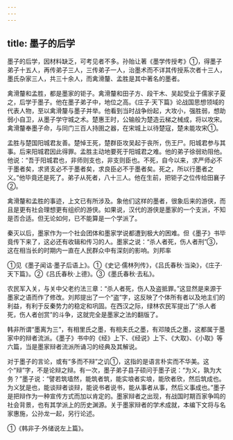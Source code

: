 ```yaml
---
---
---
```

title: 墨子的后学
---



墨子的后学，因材料缺乏，可考见者不多。孙贻让著《墨学传授考》①，得墨子弟子十五人，再传弟子三人，三传弟子一人，治墨术而不详其传授系次者十三人，墨氏杂家三人，共三十余人，而禽滑釐、孟胜是其中著名的墨者。

禽滑釐和孟胜，都是墨家的钜子。禽滑釐和田子方、段干木、吴起受业于儒家子夏之，后学于墨子。他在墨子弟子中，地位之高。《庄子·天下篇》论战国思想领域的代表人物，至以禽滑釐与墨子并举。他看到当时战争纷起，大攻小，强胜弱，想助弱小自卫，从墨子学守城之术。楚惠王时，公输般为楚造云梯之械成，将以攻宋。禽滑釐奉墨子命，与同门三百人持圉之器，在宋城上以待楚寇，楚未能攻宋①。

孟胜与楚国阳城君友善。楚悼王死，楚群臣攻吴起于丧所，伤王尸。阳城君参与其事。后来阳城君因此得罪。孟胜主动地要死于阳城君之难。他的弟子徐弱劝阻他。他说：“吾于阳城君也，非师则支也，非支则臣也。不死，自今以来，求严师必不于墨者矣，求贤支必不于墨者矣，求良臣必不于墨者矣。死之，所以行墨者之义。”他毕竟还是死了。弟子从死者，八十三人。他在生前，把钜子之位传给田襄子②。

禽滑釐和孟胜的事迹，上文已有所涉及。象他们这样的墨者，很象后来的游侠，而且是更有社会理想更有组织的游侠。如果说，汉代的游侠是墨家的一个支派，不知是否合适。但无论如何，已不能算是一个学派了。

秦灭以后，墨家作为一个社会团体和墨家学说都遭到极大的困难。但《墨子》书毕竟传下来了，这必还有收辑和传习的人。墨家之说：“杀人者死，伤人者刑”③，这在相当长的时期内一直在人民群众中有深刻的影响。刘邦率

①见《墨子闻诂·墨子后语上》。①《史记·儒林列传》，《吕氏春秋·当染》，《庄子·天下篇》。②《吕氏春秋·上德》。③《墨氏春秋·去私》。

农民军入关，与关中父老约法三章：“杀人者死，伤人及盗抵罪。”这显然是来源于墨家之语而作了修改。刘邦提出了一个“盗”字，这反映了个体所有者以及地主们的利益，有利于反秦势力的稳定和巩固。在西汉之际，绿林农民军提出了“杀人者死，伤人者创赏”的斗争，这就完全是墨家之法的翻版了。

韩非所谓“墨离为三”，有相里氏之墨，有相夫氏之墨，有邓陵氏之墨，这都属于墨家中的辩者流派。《墨子》书中的《经》上下、《经说》上下、《大取》、《小取》等六篇，当是墨家辩者流派所诵习的经典及其解说。

对于墨子的言论，或有“多而不辩”之讥①，这指的是语言朴实而不华美。这个“辩”字，不是论辩之辩。有一次，墨子弟子县子硕问于墨子说：“为义，孰为大务？”墨子说：“譬若筑墙然，能筑者筑，能实埌者实埌，能欣者欣，然后筑成也。为义犹是也，能谈辩者谈辩，能说书者说书，能从事者从事，然后义事成也。”墨子是把辩作为一种宣传方式而加以肯定的。墨家辩者之出现，有战国时期百家争鸣的社会背景，也有其学派上的历史渊源。关于墨家辩者的学术成就，本编下文将与名家惠施，公孙龙一起，另行论述。

①《韩非子·外储说左上篇》。
